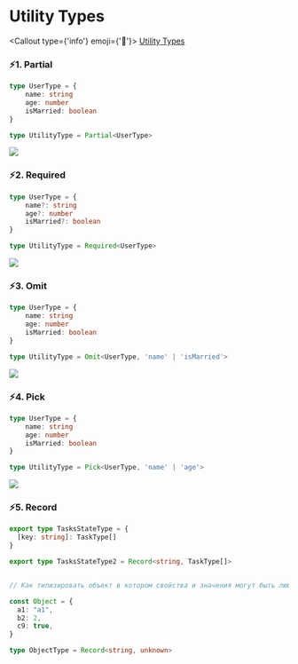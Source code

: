 
# Utility Types

<Callout type={'info'} emoji={'🔗'}>
    [Utility Types](https://www.typescriptlang.org/docs/handbook/utility-types.html)
</Callout>

### ⚡1. Partial
``` ts showLineNumbers copy filename="partial.ts"
type UserType = {
    name: string
    age: number
    isMarried: boolean
}

type UtilityType = Partial<UserType>
```
![](./images/partial.webp)

### ⚡2. Required
``` ts showLineNumbers copy filename="required.ts"
type UserType = {
    name?: string
    age?: number
    isMarried?: boolean
}

type UtilityType = Required<UserType>
```
![](./images/required.webp)


### ⚡3. Omit
``` ts showLineNumbers copy filename="omit.ts"
type UserType = {
    name: string
    age: number
    isMarried: boolean
}

type UtilityType = Omit<UserType, 'name' | 'isMarried'>
```
![](./images/omit.webp)


### ⚡4. Pick
``` ts showLineNumbers copy filename="pick.ts"
type UserType = {
    name: string
    age: number
    isMarried: boolean
}

type UtilityType = Pick<UserType, 'name' | 'age'>
```
![](./images/pick.webp)


### ⚡5. Record
``` ts showLineNumbers copy filename="record.ts"
export type TasksStateType = {
  [key: string]: TaskType[]
}

export type TasksStateType2 = Record<string, TaskType[]>


// Как типизировать объект в котором свойства и значения могут быть любые ?

const Object = {
  a1: "a1",
  b2: 2,
  c9: true,
}

type ObjectType = Record<string, unknown>
```


